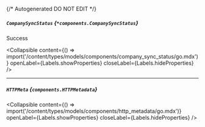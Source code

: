 {/* Autogenerated DO NOT EDIT  */}

##### `CompanySyncStatus` *{`*components.CompanySyncStatus`}*
Success

<Collapsible content={() => import('/content/types/models/components/company_sync_status/go.mdx')} openLabel={Labels.showProperties} closeLabel={Labels.hideProperties} />


---
##### `HTTPMeta` *{`components.HTTPMetadata`}*

<Collapsible content={() => import('/content/types/models/components/http_metadata/go.mdx')} openLabel={Labels.showProperties} closeLabel={Labels.hideProperties} />



